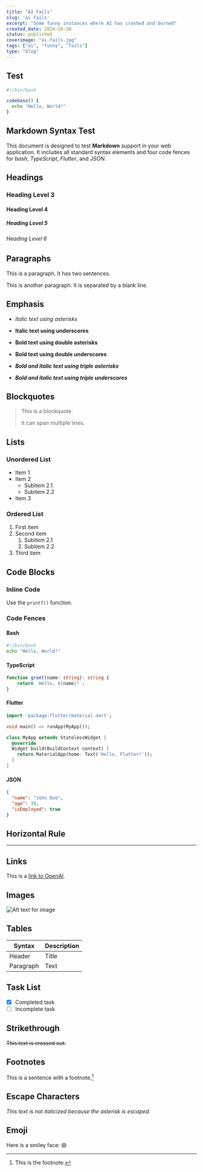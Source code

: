 ```yaml
---
title: "AI Fails"
slug: 'ai-fails'
excerpt: "Some funny instances where AI has crashed and burned"
created_date: 2024-10-30
status: published
coverimage: "ai-fails.jpg"
tags: ["ai", "funny", "fails"]
type: "blog"
---
```


## Test

```bash title="This is a title" caption="This is a caption" showLineNumbers
#!/bin/bash

codebase() {
  echo "Hello, World!"
}

```

## Markdown Syntax Test

This document is designed to test **Markdown** support in your web application. It includes all standard syntax elements and four code fences for *bash*, *TypeScript*, *Flutter*, and *JSON*.

## Headings

### Heading Level 3

#### Heading Level 4

##### Heading Level 5

###### Heading Level 6

## Paragraphs

This is a paragraph. It has two sentences.

This is another paragraph. It is separated by a blank line.

## Emphasis

- *Italic text using asterisks*

- **Italic text using underscores**

- **Bold text using double asterisks**

- **Bold text using double underscores**

- ***Bold and italic text using triple asterisks***

- ***Bold and italic text using triple underscores***

## Blockquotes

> This is a blockquote.
>
> It can span multiple lines.

## Lists

### Unordered List

- Item 1
- Item 2
  - Subitem 2.1
  - Subitem 2.2
- Item 3

### Ordered List

1. First item
2. Second item
   1. Subitem 2.1
   2. Subitem 2.2
3. Third item

## Code Blocks

### Inline Code

Use the `printf()` function.

### Code Fences

#### Bash

```bash title="This is a title" caption="This is a caption"
#!/bin/bash
echo "Hello, World!"
```

#### TypeScript

```typescript
function greet(name: string): string {
    return `Hello, ${name}!`;
}
```

#### Flutter

```dart
import 'package:flutter/material.dart';

void main() => runApp(MyApp());

class MyApp extends StatelessWidget {
  @override
  Widget build(BuildContext context) {
    return MaterialApp(home: Text('Hello, Flutter!'));
  }
}
```

#### JSON

```json
{
  "name": "John Doe",
  "age": 30,
  "isEmployed": true
}
```

## Horizontal Rule

---

## Links

This is a [link to OpenAI](https://www.openai.com).

## Images

![Alt text for image](https://via.placeholder.com/150 "Optional title")

## Tables

| Syntax      | Description |
| ----------- | ----------- |
| Header      | Title       |
| Paragraph   | Text        |

## Task List

- [x] Completed task
- [ ] Incomplete task

## Strikethrough

~~This text is crossed out.~~

## Footnotes

This is a sentence with a footnote.[^1]

[^1]: This is the footnote.

## Escape Characters

*This text is not italicized because the asterisk is escaped.*

## Emoji

Here is a smiley face: 😄
